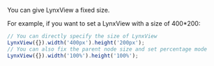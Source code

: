 You can give LynxView a fixed size.

For example, if you want to set a LynxView with a size of 400\*200:

```ts
// You can directly specify the size of LynxView
LynxView({}).width('400px').height('200px');
// You can also fix the parent node size and set percentage mode
LynxView({}).width('100%').height('100%');
```
